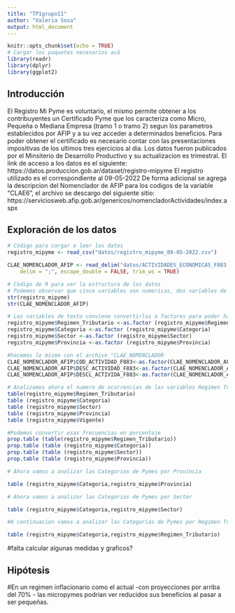 ```yaml
---
title: "TP1grupo11"
author: "Valeria Sosa"
output: html_document
---
```



```r
knitr::opts_chunk$set(echo = TRUE)
# Cargar los paquetes necesarios acá
library(readr)
library(dplyr)
library(ggplot2)
```


## Introducción
El Registro Mi Pyme es voluntario, el mismo permite obtener a los contribuyentes un Certificado Pyme que los caracteriza como Micro, Pequeña o Mediana Empresa (tramo 1 o tramo 2) segun los parametros establecidos por AFIP y a su vez acceder a determinados beneficios. Para poder obtener el certificado es necesario contar con las presentaciones impositivas de los ultimos tres ejercicios al dia.
Los datos fueron publicados por el Minsiterio de Desarrollo Productivo y su actualizacion es trimestral. El link de acceso a los datos es el siguiente: https://datos.produccion.gob.ar/dataset/registro-mipyme
El registro utilizado es el correspondiente al 09-05-2022
De forma adicional se agrega la descripcion del Nomenclador de AFIP para los codigos de la variable "CLAE6", el archivo se descargo del siguiente sitio:
https://serviciosweb.afip.gob.ar/genericos/nomencladorActividades/index.aspx

## Exploración de los datos

```r
# Código para cargar o leer los datos
registro_mipyme <- read_csv("datos/registro_mipyme_09-05-2022.csv")
```
```r
CLAE_NOMENCLADOR_AFIP <- read_delim("datos/ACTIVIDADES_ECONOMICAS_F883.txt", 
    delim = ";", escape_double = FALSE, trim_ws = TRUE)

```


```r
# Cödigo de R para ver la estructura de los datos
# Podemos observar que cinco variables son numericas, dos variables de tipo fecha y cuatro de tipo caracter. 
str(registro_mipyme)
str(CLAE_NOMENCLADOR_AFIP)
```


```r
# Las variables de texto conviene convertirlas a factores para poder hacer un analisis de las mismas.
registro_mipyme$Regimen_Tributario <-as.factor (registro_mipyme$Regimen_Tributario)
registro_mipyme$Categoria <-as.factor (registro_mipyme$Categoria)
registro_mipyme$Sector <-as.factor (registro_mipyme$Sector)
registro_mipyme$Provincia <-as.factor (registro_mipyme$Provincia)
```

```r
#hacemos lo mismo con el archivo "CLAE_NOMENCLADOR
CLAE_NOMENCLADOR_AFIP$COD_ACTIVIDAD_F883<-as.factor(CLAE_NOMENCLADOR_AFIP$COD_ACTIVIDAD_F883)
CLAE_NOMENCLADOR_AFIP$DESC_ACTIVIDAD_F883<-as.factor(CLAE_NOMENCLADOR_AFIP$DESC_ACTIVIDAD_F883)
CLAE_NOMENCLADOR_AFIP$DESCL_ACTIVIDA_F883<-as.factor(CLAE_NOMENCLADOR_AFIP$DESCL_ACTIVIDA_F883)
```

```r
# Analizamos ahora el numero de ocurrencias de las variables Regimen Tributario, Categoria, Sector, Provincia y certificado vigente
table(registro_mipyme$Regimen_Tributario)
table (registro_mipyme$Categoria)
table (registro_mipyme$Sector)
table (registro_mipyme$Provincia)
table (registro_mipyme$Vigente)
```


```r
#Podemos convertir esas frecuencias en porcentaje
prop.table (table(registro_mipyme$Regimen_Tributario))
prop.table (table (registro_mipyme$Categoria))
prop.table (table (registro_mipyme$Sector))
prop.table (table (registro_mipyme$Provincia))

```

```r
# Ahora vamos a analizar las Categorias de Pymes por Provincia

table (registro_mipyme$Categoria,registro_mipyme$Provincia)
```

```r
# Ahora vamos a analizar las Categorias de Pymes por Sector

table (registro_mipyme$Categoria,registro_mipyme$Sector)
```
```r
#A continuacion vamos a analizar las Categorias de Pymes por Regimen Tributario

table (registro_mipyme$Categoria,registro_mipyme$Regimen_Tributario)
```
#falta calcular algunas medidas y graficos? 

## Hipótesis
#En un regimen inflacionario como el actual -con proyecciones por arriba del 70% - las micropymes podrian ver reducidos sus beneficios al pasar a ser pequeñas.
